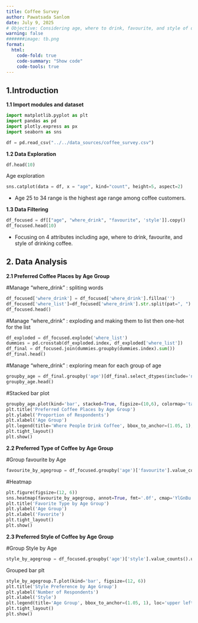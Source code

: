 ```yaml
---
title: Coffee Survey 
author: Pawatsada Sanlom
date: July 9, 2025
# Objective: Considering age, where to drink, favourite, and style of drinking coffee to help starting new business
warning: false
#######image: tb.png 
format: 
  html:
    code-fold: true
    code-summary: "Show code"
    code-tools: true
---
```


## 1.Introduction

**1.1 Import modules and dataset**
```python
import matplotlib.pyplot as plt
import pandas as pd
import plotly.express as px
import seaborn as sns

df = pd.read_csv("../../data_sources/coffee_survey.csv")
```
**1.2 Data Exploration**
```python
df.head(10)
```
Age exploration
```python
sns.catplot(data = df, x = "age", kind="count", height=5, aspect=2)
```
* Age 25 to 34 range is the highest age range among coffee customers.

**1.3 Data Filtering**

```python
df_focused = df[["age", "where_drink", "favourite", 'style']].copy()
df_focused.head(10)
```
* Focusing on 4 attributes including age, where to drink, favourite, and style of drinking coffee.



## 2. Data Analysis

**2.1 Preferred Coffee Places by Age Group**

#Manage "where_drink" : spliting words
```python
df_focused['where_drink'] = df_focused['where_drink'].fillna('')
df_focused['where_list']=df_focused['where_drink'].str.split(pat=", ")
df_focused.head()
```
#Manage "where_drink" : exploding and making them to list then one-hot for the list
```python
df_exploded = df_focused.explode('where_list')
dummies = pd.crosstab(df_exploded.index, df_exploded['where_list'])
df_final = df_focused.join(dummies.groupby(dummies.index).sum())
df_final.head()
```
#Manage "where_drink" : exploring mean for each group of age
```python
groupby_age = df_final.groupby('age')[df_final.select_dtypes(include='number').columns].mean()
groupby_age.head()
```

#Stacked bar plot 
```python
groupby_age.plot(kind='bar', stacked=True, figsize=(10,6), colormap='tab20')
plt.title('Preferred Coffee Places by Age Group')
plt.ylabel('Proportion of Respondents')
plt.xlabel('Age Group')
plt.legend(title='Where People Drink Coffee', bbox_to_anchor=(1.05, 1), loc='upper left')
plt.tight_layout()
plt.show()
```


**2.2 Preferred Type of Coffee by Age Group**

#Group favourite by Age
```python
favourite_by_agegroup = df_focused.groupby('age')['favourite'].value_counts().unstack().fillna(0)
```

#Heatmap
```python
plt.figure(figsize=(12, 6))
sns.heatmap(favourite_by_agegroup, annot=True, fmt='.0f', cmap='YlGnBu')
plt.title('Favorite Type by Age Group')
plt.ylabel('Age Group')
plt.xlabel('Favorite')
plt.tight_layout()
plt.show()
```


**2.3 Preferred Style of Coffee by Age Group**

#Group Style by Age
```python
style_by_agegroup = df_focused.groupby('age')['style'].value_counts().unstack().fillna(0)
```

Grouped bar plt
```python
style_by_agegroup.T.plot(kind='bar', figsize=(12, 6))
plt.title('Style Preference by Age Group')
plt.ylabel('Number of Respondents')
plt.xlabel('Style')
plt.legend(title='Age Group', bbox_to_anchor=(1.05, 1), loc='upper left')
plt.tight_layout()
plt.show()
```



